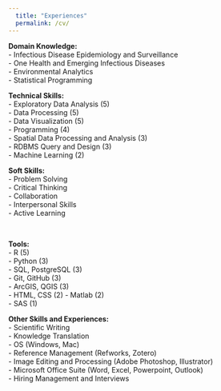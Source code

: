 ```yaml
---
  title: "Experiences"
  permalink: /cv/
---
```


<div class="column-left">
**Domain Knowledge:**  
- Infectious Disease Epidemiology and Surveillance  
- One Health and Emerging Infectious Diseases  
- Environmental Analytics  
- Statistical Programming  
</div>

<div class="column-center">
**Technical Skills:**  
- Exploratory Data Analysis (5)  
- Data Processing (5)  
- Data Visualization (5)  
- Programming (4)  
- Spatial Data Processing and Analysis (3)  
- RDBMS Query and Design (3)  
- Machine Learning (2)  
</div>

<div class="column-right">
**Soft Skills:**  
- Problem Solving  
- Critical Thinking  
- Collaboration  
- Interpersonal Skills  
- Active Learning  
</div>

<br>

<div class="column-left">
**Tools:**  
- R (5)  
- Python (3)  
- SQL, PostgreSQL (3)  
- Git, GitHub (3)  
- ArcGIS, QGIS (3)  
- HTML, CSS (2)
- Matlab (2)  
- SAS (1)  
</div>
<div class="column-center">
**Other Skills and Experiences:**  
- Scientific Writing  
- Knowledge Translation  
- OS (Windows, Mac)  
- Reference Management (Refworks, Zotero)  
- Image Editing and Processing  (Adobe Photoshop, Illustrator)  
- Microsoft Office Suite (Word, Excel, Powerpoint, Outlook)  
- Hiring Management and Interviews  
</div>
<br>


